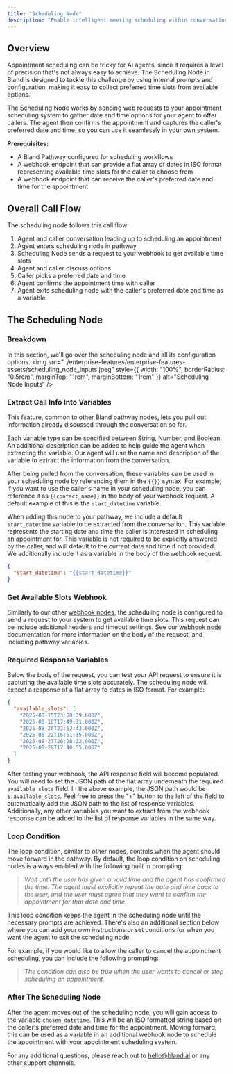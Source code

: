 ```yaml
---
title: "Scheduling Node"
description: "Enable intelligent meeting scheduling within conversational pathways using webhook integration"
---
```


## Overview

Appointment scheduling can be tricky for AI agents, since it requires a level of precision that's not always easy to achieve. The Scheduling Node in Bland is designed to tackle this challenge by using internal prompts and configuration, making it easy to collect preferred time slots from available options.

The Scheduling Node works by sending web requests to your appointment scheduling system to gather date and time options for your agent to offer callers. The agent then confirms the appointment and captures the caller's preferred date and time, so you can use it seamlessly in your own system.

**Prerequisites:**
- A Bland Pathway configured for scheduling workflows
- A webhook endpoint that can provide a flat array of dates in ISO format representing available time slots for the caller to choose from
- A webhook endpoint that can receive the caller's preferred date and time for the appointment

## Overall Call Flow

The scheduling node follows this call flow:

1. Agent and caller conversation leading up to scheduling an appointment
2. Agent enters scheduling node in pathway
3. Scheduling Node sends a request to your webhook to get available time slots 
4. Agent and caller discuss options 
5. Caller picks a preferred date and time 
6. Agent confirms the appointment time with caller
7. Agent exits scheduling node with the caller's preferred date and time as a variable

## The Scheduling Node

### Breakdown

In this section, we'll go over the scheduling node and all its configuration options.
<img 
  src="../enterprise-features/enterprise-features-assets/scheduling_node_inputs.jpeg" 
  style={{ width: "100%", borderRadius: "0.5rem", marginTop: "1rem", marginBottom: "1rem" }}
  alt="Scheduling Node Inputs"
/>

### Extract Call Info Into Variables

This feature, common to other Bland pathway nodes, lets you pull out information already discussed through the conversation so far.

Each variable type can be specified between String, Number, and Boolean. An additional description can be added to help guide the agent when extracting the variable. Our agent will use the name and description of the variable to extract the information from the conversation.

After being pulled from the conversation, these variables can be used in your scheduling node by referencing them in the `{{}}` syntax. For example, if you want to use the caller's name in your scheduling node, you can reference it as `{{contact_name}}` in the body of your webhook request. A default example of this is the `start_datetime` variable.

When adding this node to your pathway, we include a default `start_datetime` variable to be extracted from the conversation. This variable represents the starting date and time the caller is interested in scheduling an appointment for. This variable is not required to be explicitly answered by the caller, and will default to the current date and time if not provided. We additionally include it as a variable in the body of the webhook request:

```json
{
  "start_datetime": "{{start_datetime}}"
}
```

### Get Available Slots Webhook

Similarly to our other [webhook nodes](/tutorials/webhooks), the scheduling node is configured to send a request to your system to get available time slots. This request can be include additional headers and timeout settings. See our [webhook node](/tutorials/webhooks) documentation for more information on the body of the request, and including pathway variables.

### Required Response Variables

Below the body of the request, you can test your API request to ensure it is capturing the available time slots accurately. The scheduling node will expect a response of a flat array fo dates in ISO format. For example:

```json
{
  "available_slots": [
    "2025-08-15T23:08:39.000Z",
    "2025-08-18T17:49:31.000Z",
    "2025-08-20T22:52:43.000Z",
    "2025-08-22T16:51:35.000Z",
    "2025-08-27T20:28:22.000Z",
    "2025-08-28T17:40:55.000Z"
  ]
}
```

After testing your webhook, the API response field will become populated. You will need to set the JSON path of the flat array underneath the required `available_slots` field. In the above example, the JSON path would be `$.available_slots`. Feel free to press the "+" button to the left of the field to automatically add the JSON path to the list of response variables. Additionally, any other variables you want to extract from the webhook response can be added to the list of response variables in the same way.

### Loop Condition

The loop condition, similar to other nodes, controls when the agent should move forward in the pathway. By default, the loop condition on scheduling nodes is always enabled with the following built in prompting: 

> *Wait until the user has given a valid time and the agent has confirmed the time. The agent must explicitly repeat the date and time back to the user, and the user must agree that they want to confirm the appointment for that date and time.* 

This loop condition keeps the agent in the scheduling node until the necessary prompts are achieved. There's also an additional section below where you can add your own instructions or set conditions for when you want the agent to exit the scheduling node.

For example, if you would like to allow the caller to cancel the appointment scheduling, you can include the following prompting:

> *The condition can also be true when the user wants to cancel or stop scheduling an appointment.*

### After The Scheduling Node

After the agent moves out of the scheduling node, you will gain access to the variable `chosen_datetime`. This will be an ISO formatted string based on the caller's preferred date and time for the appointment. Moving forward, this can be used as a variable in an additional webhook node to schedule the appointment with your appointment scheduling system.

For any additional questions, please reach out to hello@bland.ai or any other support channels.
